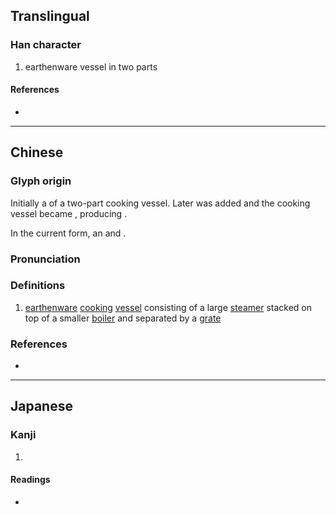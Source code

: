 {{character info}}
==Translingual==

===Han character===
{{Han char|rn=98|rad=瓦|as=16|sn=21|four=21217|canj=XYBMV,YBMVN|ids=⿰鬳瓦}}

# earthenware vessel in two parts

====References====
* {{Han ref|kx=0753.040|dkj=21626|dj=1160.160|hdz=21433.140|uh=7517|ud=29975|bh=F5DE|bd=62942}}

----

==Chinese==
{{zh-forms|alt=鬳}}
{{zh-wp}}

===Glyph origin===
{{Han etym}}
Initially a {{liushu|p|nocap=y}} of a two-part cooking vessel. Later {{zh-l|*虍}} was added and the cooking vessel became {{zh-l|*鬲}}, producing {{zh-l|*鬳}}.

In the current form, an {{liushu|ic|nocap=y}} and {{Han compound|鬳|瓦|c1=p|c2=s|t1=cooking vessel|t2=earthenware|ls=psc|nocap=y}}.

===Pronunciation===
{{zh-pron
|m=yǎn
|c=jin5
|mc=y
|oc=y
|cat=
}}

===Definitions===
{{zh-hanzi}}

# {{lb|zh|historical}} [[earthenware]] [[cooking]] [[vessel]] consisting of a large [[steamer]] stacked on top of a smaller [[boiler]] and separated by a [[grate]]
#: {{zh-also|甑|鬲|箅}}

===References===
* {{R:yue:Hanzi}}

----

==Japanese==

===Kanji===
{{ja-kanji|grade=|rs=瓦16}}

# {{rfdef|ja|sort=瓦16}}

====Readings====
* {{ja-readings|on=げん,ごん|kun=こしき|nanori=}}